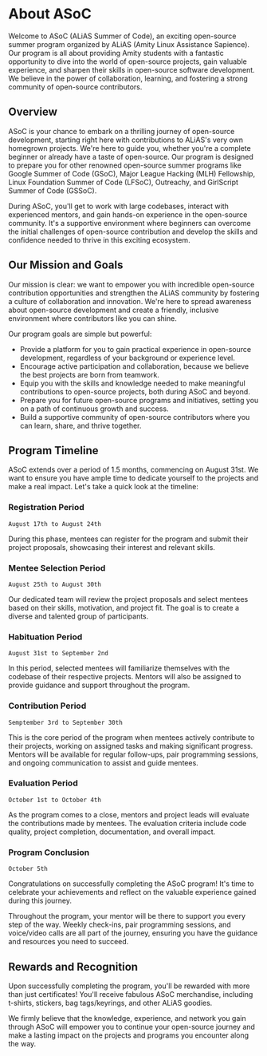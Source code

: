 
# About ASoC

Welcome to ASoC (ALiAS Summer of Code), an exciting open-source summer program organized by ALiAS (Amity Linux Assistance Sapience).
Our program is all about providing Amity students with a fantastic opportunity to dive into the world of open-source projects, gain valuable experience, and sharpen their skills in open-source software development. We believe in the power of collaboration, learning, and fostering a strong community of open-source contributors.

## Overview

ASoC is your chance to embark on a thrilling journey of open-source development, starting right here with contributions to ALiAS's very own homegrown projects. We're here to guide you, whether you're a complete beginner or already have a taste of open-source. Our program is designed to prepare you for other renowned open-source summer programs like Google Summer of Code (GSoC), Major League Hacking (MLH) Fellowship, Linux Foundation Summer of Code (LFSoC), Outreachy, and GirlScript Summer of Code (GSSoC).

During ASoC, you'll get to work with large codebases, interact with experienced mentors, and gain hands-on experience in the open-source community. It's a supportive environment where beginners can overcome the initial challenges of open-source contribution and develop the skills and confidence needed to thrive in this exciting ecosystem.

## Our Mission and Goals

Our mission is clear: we want to empower you with incredible open-source contribution opportunities and strengthen the ALiAS community by fostering a culture of collaboration and innovation. We're here to spread awareness about open-source development and create a friendly, inclusive environment where contributors like you can shine.

Our program goals are simple but powerful:

- Provide a platform for you to gain practical experience in open-source development, regardless of your background or experience level.
- Encourage active participation and collaboration, because we believe the best projects are born from teamwork.
- Equip you with the skills and knowledge needed to make meaningful contributions to open-source projects, both during ASoC and beyond.
- Prepare you for future open-source programs and initiatives, setting you on a path of continuous growth and success.
- Build a supportive community of open-source contributors where you can learn, share, and thrive together.

## Program Timeline

ASoC extends over a period of 1.5 months, commencing on August 31st. We want to ensure you have ample time to dedicate yourself to the projects and make a real impact. Let's take a quick look at the timeline:

<Steps>

### Registration Period

`August 17th to August 24th`

During this phase, mentees can register for the program and submit their project proposals, showcasing their interest and relevant skills.

### Mentee Selection Period

`August 25th to August 30th`

Our dedicated team will review the project proposals and select mentees based on their skills, motivation, and project fit. The goal is to create a diverse and talented group of participants.

### Habituation Period

`August 31st to September 2nd`

In this period, selected mentees will familiarize themselves with the codebase of their respective projects. Mentors will also be assigned to provide guidance and support throughout the program.

### Contribution Period

`Semptember 3rd to September 30th`

This is the core period of the program when mentees actively contribute to their projects, working on assigned tasks and making significant progress. Mentors will be available for regular follow-ups, pair programming sessions, and ongoing communication to assist and guide mentees.

### Evaluation Period

`October 1st to October 4th`

As the program comes to a close, mentors and project leads will evaluate the contributions made by mentees. The evaluation criteria include code quality, project completion, documentation, and overall impact.

### Program Conclusion

`October 5th`

Congratulations on successfully completing the ASoC program! It's time to celebrate your achievements and reflect on the valuable experience gained during this journey.

</Steps>

Throughout the program, your mentor will be there to support you every step of the way. Weekly check-ins, pair programming sessions, and voice/video calls are all part of the journey, ensuring you have the guidance and resources you need to succeed.

## Rewards and Recognition

Upon successfully completing the program, you'll be rewarded with more than just certificates! You'll receive fabulous ASoC merchandise, including t-shirts, stickers, bag tags/keyrings, and other ALiAS goodies.

We firmly believe that the knowledge, experience, and network you gain through ASoC will empower you to continue your open-source journey and make a lasting impact on the projects and programs you encounter along the way.
